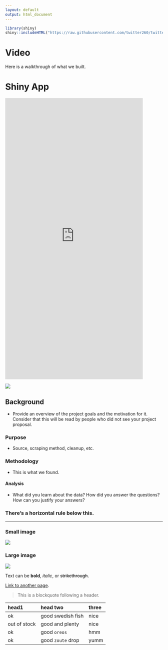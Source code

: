 ```yaml
---
layout: default
output: html_document
---
```

```r
library(shiny)
shiny::includeHTML("https://raw.githubusercontent.com/twitter260/twitter260.github.io/master/our_code/Images/vN.html")
```

# [](#header-1)Video

Here is a walkthrough of what we built. 

# Shiny App

<iframe src="https://twitter260.shinyapps.io/wordcloudapp/" style="border: none; width: 440px; height: 900px"></iframe>

![](https://raw.githubusercontent.com/twitter260/twitter260.github.io/master/our_code/Images/BreakdownOfComponents15.png)

## [](#header-2)Background
* Provide an overview of the project goals and the motivation for it. Consider that this will be read by people who did not see your project proposal.

### Purpose
* Source, scraping method, cleanup, etc.

### Methodology
* This is what we found.

#### [](#header-4)Analysis
* What did you learn about the data? How did you answer the questions? How can you justify your answers?


### There's a horizontal rule below this.

* * *


### Small image

![](https://assets-cdn.github.com/images/icons/emoji/octocat.png)

### Large image

![](https://guides.github.com/activities/hello-world/branching.png)


Text can be **bold**, _italic_, or ~~strikethrough~~.

[Link to another page](another-page).

> This is a blockquote following a header.

| head1        | head two          | three |
|:-------------|:------------------|:------|
| ok           | good swedish fish | nice  |
| out of stock | good and plenty   | nice  |
| ok           | good `oreos`      | hmm   |
| ok           | good `zoute` drop | yumm  |

